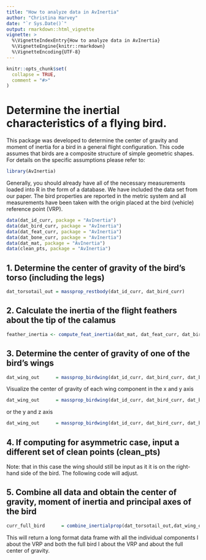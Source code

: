 ```yaml
---
title: "How to analyze data in AvInertia"
author: "Christina Harvey"
date: "`r Sys.Date()`"
output: rmarkdown::html_vignette
vignette: >
  %\VignetteIndexEntry{How to analyze data in AvInertia}
  %\VignetteEngine{knitr::rmarkdown}
  %\VignetteEncoding{UTF-8}
---
```


```r
knitr::opts_chunk$set(
  collapse = TRUE,
  comment = "#>"
)
```

# Determine the inertial characteristics of a flying bird.

This package was developed to determine the center of gravity and moment of inertia for a bird in a general flight configuration. This code assumes that birds are a composite structure of simple geometric shapes. For details on the specific assumptions please refer to:

```r
library(AvInertia)
```

Generally, you should already have all of the necessary measurements loaded into R in the form of a database. We have included the data set from our paper. The bird properties are reported in the metric system and all measurements have been taken with the origin placed at the bird (vehicle) reference point (VRP).  

```r
data(dat_id_curr, package = "AvInertia")
data(dat_bird_curr, package = "AvInertia")
data(dat_feat_curr, package = "AvInertia")
data(dat_bone_curr, package = "AvInertia")
data(dat_mat, package = "AvInertia")
data(clean_pts, package = "AvInertia")
```

## 1. Determine the center of gravity of the bird's torso (including the legs)

```r
dat_torsotail_out = massprop_restbody(dat_id_curr, dat_bird_curr)
```

## 2. Calculate the inertia of the flight feathers about the tip of the calamus

```r
feather_inertia <- compute_feat_inertia(dat_mat, dat_feat_curr, dat_bird_curr)
```

## 3. Determine the center of gravity of one of the bird's wings

```r
dat_wing_out      = massprop_birdwing(dat_id_curr, dat_bird_curr, dat_bone_curr, dat_feat_curr, dat_mat, clean_pts, feather_inertia, plot_var = 0)
```

Visualize the center of gravity of each wing component in the x and y axis

```r
dat_wing_out      = massprop_birdwing(dat_id_curr, dat_bird_curr, dat_bone_curr, dat_feat_curr, dat_mat, clean_pts, feather_inertia, plot_var = "yx")
```

or the y and z axis

```r
dat_wing_out      = massprop_birdwing(dat_id_curr, dat_bird_curr, dat_bone_curr, dat_feat_curr, dat_mat, clean_pts, feather_inertia, plot_var = "yz")
```

## 4. If computing for asymmetric case, input a different set of clean points (clean_pts)

Note: that in this case the wing should still be input as it it is on the right-hand side of the bird. The following code will adjust.

## 5. Combine all data and obtain the center of gravity, moment of inertia and principal axes of the bird

```r
curr_full_bird      = combine_inertialprop(dat_torsotail_out,dat_wing_out,dat_wing_out, dat_id_curr, dat_bird_curr, symmetric=TRUE)
```

This will return a long format data frame with all the individual components I about the VRP and both the full bird I about the VRP and about the full center of gravity.
